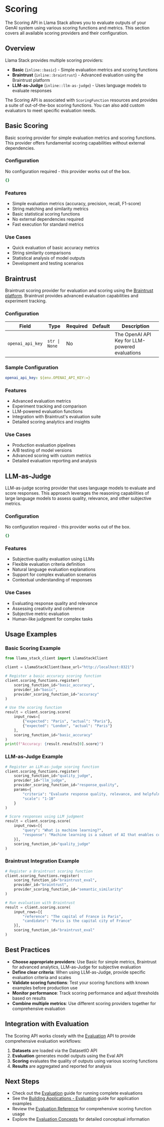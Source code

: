 # Scoring

The Scoring API in Llama Stack allows you to evaluate outputs of your GenAI system using various scoring functions and metrics. This section covers all available scoring providers and their configuration.

## Overview

Llama Stack provides multiple scoring providers:

- **Basic** (`inline::basic`) - Simple evaluation metrics and scoring functions
- **Braintrust** (`inline::braintrust`) - Advanced evaluation using the Braintrust platform
- **LLM-as-Judge** (`inline::llm-as-judge`) - Uses language models to evaluate responses

The Scoring API is associated with `ScoringFunction` resources and provides a suite of out-of-the-box scoring functions. You can also add custom evaluators to meet specific evaluation needs.

## Basic Scoring

Basic scoring provider for simple evaluation metrics and scoring functions. This provider offers fundamental scoring capabilities without external dependencies.

### Configuration

No configuration required - this provider works out of the box.

```yaml
{}
```

### Features

- Simple evaluation metrics (accuracy, precision, recall, F1-score)
- String matching and similarity metrics
- Basic statistical scoring functions
- No external dependencies required
- Fast execution for standard metrics

### Use Cases

- Quick evaluation of basic accuracy metrics
- String similarity comparisons
- Statistical analysis of model outputs
- Development and testing scenarios

## Braintrust

Braintrust scoring provider for evaluation and scoring using the [Braintrust platform](https://braintrustdata.com/). Braintrust provides advanced evaluation capabilities and experiment tracking.

### Configuration

| Field | Type | Required | Default | Description |
|-------|------|----------|---------|-------------|
| `openai_api_key` | `str \| None` | No |  | The OpenAI API Key for LLM-powered evaluations |

### Sample Configuration

```yaml
openai_api_key: ${env.OPENAI_API_KEY:=}
```

### Features

- Advanced evaluation metrics
- Experiment tracking and comparison
- LLM-powered evaluation functions
- Integration with Braintrust's evaluation suite
- Detailed scoring analytics and insights

### Use Cases

- Production evaluation pipelines
- A/B testing of model versions
- Advanced scoring with custom metrics
- Detailed evaluation reporting and analysis

## LLM-as-Judge

LLM-as-judge scoring provider that uses language models to evaluate and score responses. This approach leverages the reasoning capabilities of large language models to assess quality, relevance, and other subjective metrics.

### Configuration

No configuration required - this provider works out of the box.

```yaml
{}
```

### Features

- Subjective quality evaluation using LLMs
- Flexible evaluation criteria definition
- Natural language evaluation explanations
- Support for complex evaluation scenarios
- Contextual understanding of responses

### Use Cases

- Evaluating response quality and relevance
- Assessing creativity and coherence
- Subjective metric evaluation
- Human-like judgment for complex tasks

## Usage Examples

### Basic Scoring Example

```python
from llama_stack_client import LlamaStackClient

client = LlamaStackClient(base_url="http://localhost:8321")

# Register a basic accuracy scoring function
client.scoring_functions.register(
    scoring_function_id="basic_accuracy",
    provider_id="basic",
    provider_scoring_function_id="accuracy"
)

# Use the scoring function
result = client.scoring.score(
    input_rows=[
        {"expected": "Paris", "actual": "Paris"},
        {"expected": "London", "actual": "Paris"}
    ],
    scoring_function_id="basic_accuracy"
)
print(f"Accuracy: {result.results[0].score}")
```

### LLM-as-Judge Example

```python
# Register an LLM-as-judge scoring function
client.scoring_functions.register(
    scoring_function_id="quality_judge",
    provider_id="llm_judge",
    provider_scoring_function_id="response_quality",
    params={
        "criteria": "Evaluate response quality, relevance, and helpfulness",
        "scale": "1-10"
    }
)

# Score responses using LLM judgment
result = client.scoring.score(
    input_rows=[{
        "query": "What is machine learning?",
        "response": "Machine learning is a subset of AI that enables computers to learn patterns from data..."
    }],
    scoring_function_id="quality_judge"
)
```

### Braintrust Integration Example

```python
# Register a Braintrust scoring function
client.scoring_functions.register(
    scoring_function_id="braintrust_eval",
    provider_id="braintrust",
    provider_scoring_function_id="semantic_similarity"
)

# Run evaluation with Braintrust
result = client.scoring.score(
    input_rows=[{
        "reference": "The capital of France is Paris",
        "candidate": "Paris is the capital city of France"
    }],
    scoring_function_id="braintrust_eval"
)
```

## Best Practices

- **Choose appropriate providers**: Use Basic for simple metrics, Braintrust for advanced analytics, LLM-as-Judge for subjective evaluation
- **Define clear criteria**: When using LLM-as-Judge, provide specific evaluation criteria and scales
- **Validate scoring functions**: Test your scoring functions with known examples before production use
- **Monitor performance**: Track scoring performance and adjust thresholds based on results
- **Combine multiple metrics**: Use different scoring providers together for comprehensive evaluation

## Integration with Evaluation

The Scoring API works closely with the [Evaluation](./evaluation.mdx) API to provide comprehensive evaluation workflows:

1. **Datasets** are loaded via the DatasetIO API
2. **Evaluation** generates model outputs using the Eval API
3. **Scoring** evaluates the quality of outputs using various scoring functions
4. **Results** are aggregated and reported for analysis

## Next Steps

- Check out the [Evaluation](./evaluation.mdx) guide for running complete evaluations
- See the [Building Applications - Evaluation](../building_applications/evals.mdx) guide for application examples
- Review the [Evaluation Reference](../references/evals_reference.mdx) for comprehensive scoring function usage
- Explore the [Evaluation Concepts](../concepts/evaluation_concepts.mdx) for detailed conceptual information
